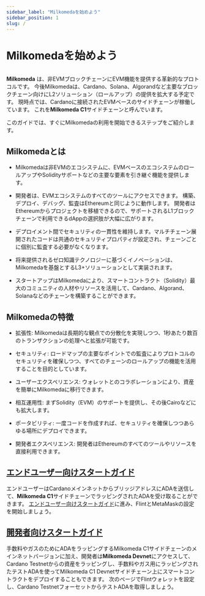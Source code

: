 ```yaml
---
sidebar_label: "Milkomedaを始めよう"
sidebar_position: 1
slug: /
---
```



# Milkomedaを始めよう

<img src={milkomedaBanner} className="img-full" alt="" />

**Milkomeda** は、非EVMブロックチェーンにEVM機能を提供する革新的なプロトコルです。 今後Milkomedaは、Cardano、Solana、Algorandなど主要なブロックチェーン向けにL2ソリューション（ロールアップ）の提供を拡大する予定です。 現時点では、Cardanoに接続されたEVMベースのサイドチェーンが稼働しています。 これを**Milkomeda C1**サイドチェーンと呼んでいます。

このガイドでは、すぐにMilkomedaの利用を開始できるステップをご紹介します。

## Milkomedaとは

- Milkomedaは非EVMのエコシステムに、EVMベースのエコシステムのロールアップやSolidityサポートなどの主要な要素を引き継ぐ機能を提供します。

- 開発者は、EVMエコシステムのすべてのツールにアクセスできます。 構築、デプロイ、デバッグ、監査はEthereumと同じように動作します。 開発者はEthereumからプロジェクトを移植できるので、サポートされるL1ブロックチェーンで利用できるdAppの選択肢が大幅に広がります。

- デプロイメント間でセキュリティの一貫性を維持します。マルチチェーン展開されたコードは共通のセキュリティプロパティが設定され、チェーンごとに個別に監査する必要がなくなります。

- 将来提供されるゼロ知識テクノロジーに基づくイノベーションは、Milkomedaを基盤とするL3+ソリューションとして実装されます。

- スタートアップはMilkomedaにより、スマートコントラクト（Solidity）最大のコミュニティの人材やリソースを活用して、Cardano、Algorand、Solanaなどのチェーンを構築することができます。

## Milkomedaの特徴

- 拡張性: Milkomedaは長期的な観点での分散化を実現しつつ、1秒あたり数百のトランザクションの処理へと拡張が可能です。

- セキュリティ: ロードマップの主要なポイントでの監査によりプロトコルのセキュリティを確保しつつ、すべてのチェーンのロールアップの機能を活用することを目的としています。

- ユーザーエクスペリエンス: ウォレットとのコラボレーションにより、資産を簡単にMilkomedaに移行できます。

- 相互運用性: まずSolidity（EVM）のサポートを提供し、その後Cairoなどにも拡大します。

- ポータビリティ: 一度コードを作成すれば、セキュリティを確保しつつあらゆる場所にデプロイできます。

- 開発者エクスペリエンス: 開発者はEthereumのすべてのツールやリソースを直接利用できます。

## [エンドユーザー向けスタートガイド](./cardano/for-end-users/)

エンドユーザーはCardanoメインネットからブリッジアドレスにADAを送信して、**Milkomeda C1**サイドチェーンでラッピングされたADAを受け取ることができます。 [エンドユーザー向けスタートガイド](./cardano/for-end-users)に進み、FlintとMetaMaskの設定を開始しましょう。

## [開発者向けスタートガイド](./cardano/for-developers/)

手数料やガスのためにADAをラッピングするMilkomeda C1サイドチェーンのメインネットバージョンに加え、開発者は**Milkomeda Devnet**にアクセスして、Cardano Testnetからの資産をラッピングし、手数料やガス用にラッピングされたテストADAを使ってMilkomeda C1 Devnetサイドチェーン上にスマートコントラクトをデプロイすることもできます。 次のページでFlintウォレットを設定し、Cardano TestnetフォーセットからテストADAを取得しましょう。
